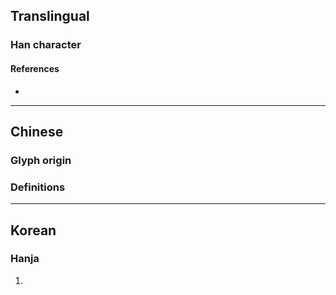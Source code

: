 {{also|婀}}
{{character info/new}}
==Translingual==

===Han character===
{{Han char|rn=38|rad=女|as=08|sn=11|four=|canj=NRV|ids=⿱阿女}}

====References====
* {{Han ref|kx=0263.460|dkj=06381|dj=0530.310|hdz=21054.090|uh=5A3F|ud=23103}}

----

==Chinese==

===Glyph origin===
{{Han etym}}

===Definitions===
{{zh-see|婀|v}}

----

==Korean==

===Hanja===
{{ko-hanja|hangeul=아|rv=a|mr=a}}

# {{rfdef|ko|sort=女08}}